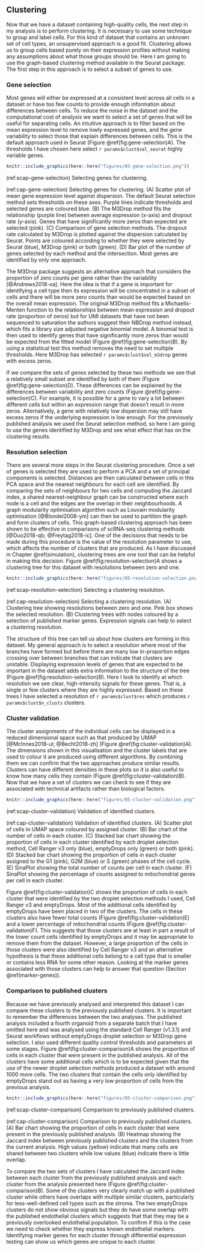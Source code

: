 ## Clustering

Now that we have a dataset containing high-quality cells, the next step in my
analysis is to perform clustering. It is necessary to use some technique to
group and label cells. For this kind of dataset that contains an unknown set
of cell types, an unsupervised approach is a good fit. Clustering allows us to
group cells based purely on their expression profiles without making any
assumptions about what those groups should be. Here I am going to use the
graph-based clustering method available in the Seurat package. The first step in
this approach is to select a subset of genes to use.

### Gene selection

Most genes will either be expressed at a consistent level across all cells in a
dataset or have too few counts to provide enough information about differences
between cells. To reduce the noise in the dataset and the computational cost of
analysis we want to select a set of genes that will be useful for separating
cells. An intuitive approach is to filter based on the mean expression level
to remove lowly expressed genes, and the gene variability to select those that
explain differences between cells. This is the default approach used in Seurat
(Figure \@ref(fig:gene-selection)A). The thresholds I have chosen here select
`r params$clust$sel_seurat` highly variable genes.

```r
knitr::include_graphics(here::here("figures/05-gene-selection.png"))
```

(ref:scap-gene-selection) Selecting genes for clustering.

(ref:cap-gene-selection) Selecting genes for clustering. (A) Scatter plot of mean gene expression level against dispersion. The default Seurat selection method sets thresholds on these axes. Purple lines indicate thresholds and selected genes are coloured blue. (B) The M3Drop method fits the relationship (purple line) between average expression (x-axis) and dropout rate (y-axis). Genes that have significantly more zeros than expected are selected (pink). (C) Comparison of gene selection methods. The dropout rate calculated by M3Drop is plotted against the dispersion calculated by Seurat. Points are coloured according to whether they were selected by Seurat (blue), M3Drop (pink) or both (green). (D) Bar plot of the number of genes selected by each method and the intersection. Most genes are identified by only one approach.

The M3Drop package suggests an alternative approach that considers the
proportion of zero counts per gene rather than the variability
[@Andrews2018-xa]. Here the idea is that if a gene is important for identifying
a cell type then its expression will be concentrated in a subset of cells and
there will be more zero counts than would be expected based on the overall mean
expression. The original M3Drop method fits a Michaelis-Menten function to the
relationships between mean expression and dropout rate (proportion of zeros)
but for UMI datasets that have not been sequenced to saturation the authors
suggest their NBDrop method instead, which fits a library size adjusted
negative binomial model. A binomial test is then used to identify genes that
have significantly more zeros than would be expected from the fitted model
(Figure \@ref(fig:gene-selection)B). By using a statistical test this method
removes the need to set multiple thresholds. Here M3Drop has selected
`r params$clust$sel_m3drop` genes with excess zeros.

If we compare the sets of genes selected by these two methods we see that a
relatively small subset are identified by both of them (Figure
\@ref(fig:gene-selection)D). These differences can be explained by the
differences between variability and zero counts (Figure
\@ref(fig:gene-selection)C). For example, it is possible for a gene to vary a
lot between different cells but within an expression range that doesn't result
in more zeros. Alternatively, a gene with relatively low dispersion may still
have excess zeros if the underlying expression is low enough. For the
previously published analysis we used the Seurat selection method, so here I am
going to use the genes identified by M3Drop and see what effect that has on the
clustering results.

### Resolution selection

There are several more steps in the Seurat clustering procedure. Once a set of
genes is selected they are used to perform a PCA and a set of principal
components is selected. Distances are then calculated between cells in this PCA
space and the nearest neighbours for each cell are identified. By comparing the
sets of neighbours for two cells and computing the Jaccard index, a shared
nearest-neighbour graph can be constructed where each node is a cell and the
edges are the overlap in their neighbourhoods. A graph modularity optimisation
algorithm such as Louvain modularity optimisation [@Blondel2008-ym] can then be
used to partition the graph and form clusters of cells. This graph-based
clustering approach has been shown to be effective in comparisons of scRNA-seq
clustering methods [@Duo2018-qb; @Freytag2018-ic]. One of the decisions that
needs to be made during this procedure is the value of the resolution parameter
to use, which affects the number of clusters that are produced. As I have
discussed in Chapter \@ref(simulation), clustering trees are one tool that can
be helpful in making this decision. Figure \@ref(fig:resolution-selection)A
shows a clustering tree for this dataset with resolutions between zero and one.

```r
knitr::include_graphics(here::here("figures/05-resolution-selection.png"))
```

(ref:scap-resolution-selection) Selecting a clustering resolution.

(ref:cap-resolution-selection) Selecting a clustering resolution. (A) Clustering tree showing resolutions between zero and one. Pink box shows the selected resolution. (B) Clustering trees with nodes coloured by a selection of published marker genes. Expression signals can help to select a clustering resolution.

The structure of this tree can tell us about how clusters are forming in this
dataset. My general approach is to select a resolution where most of the
branches have formed but before there are many low in-proportion edges crossing
over between branches that can indicate that clusters are unstable. Displaying
expression levels of genes that are expected to be important in the dataset
adds extra information to the structure of the tree (Figure
\@ref(fig:resolution-selection)B). Here I look to identify at which resolution
we see clear, high-intensity signals for these genes. That is, a single or few
clusters where they are highly expressed. Based on these trees I have selected
a resolution of `r params$clust$res` which produces `r params$clust$n_clusts`
clusters.

### Cluster validation

The cluster assignments of the individual cells can be displayed in a reduced
dimensional space such as that produced by UMAP [@McInnes2018-ul;
@Becht2018-zh] (Figure \@ref(fig:cluster-validation)A). The dimensions shown in
this visualisation and the cluster labels that are used to colour it are
produced using different algorithms. By combining them we can confirm that
the two approaches produce similar results. Clusters can have different
densities in these plots so it is also useful to know how many cells they
contain (Figure \@ref(fig:cluster-validation)B). Now that we have a set of
clusters we can check to see if they are associated with technical artifacts
rather than biological factors.

```r
knitr::include_graphics(here::here("figures/05-cluster-validation.png"))
```

(ref:scap-cluster-validation) Validation of identified clusters.

(ref:cap-cluster-validation) Validation of identified clusters. (A) Scatter plot of cells in UMAP space coloured by assigned cluster. (B) Bar chart of the number of cells in each cluster. (C) Stacked bar chart showing the proportion of cells in each cluster identified by each droplet selection method, Cell Ranger v3 only (blue), emptyDrops only (green) or both (pink). (D) Stacked bar chart showing the proportion of cells in each cluster assigned to the G1 (pink), G2M (blue) or S (green) phases of the cell cycle. (E) SinaPlot showing the total number of counts per cell in each cluster. (F) SinaPlot showing the percentage of counts assigned to mitochondrial genes per cell in each cluster.

Figure \@ref(fig:cluster-validation)C shows the proportion of cells in each
cluster that were identified by the two droplet selection methods I used, Cell
Ranger v3 and emptyDrops. Most of the additional cells identified by emptyDrops
have been placed in two of the clusters. The cells in these clusters also have
fewer total counts (Figure \@ref(fig:cluster-validation)E) and a lower
percentage of mitochondrial counts (Figure \@ref(fig:cluster-validation)F).
This suggests that those clusters are at least in part a result of the lower
count cells identified by emptyDrops and it may be appropriate to remove them
from the dataset. However, a large proportion of the cells in those clusters
were also identified by Cell Ranger v3 and an alternative hypothesis is that
these additional cells belong to a cell type that is smaller or contains less
RNA for some other reason. Looking at the marker genes associated with those
clusters can help to answer that question (Section \@ref(marker-genes)).

### Comparison to published clusters

Because we have previously analysed and interpreted this dataset I can compare
these clusters to the previously published clusters. It is important to
remember the differences between the two analyses. The published analysis
included a fourth organoid from a separate batch that I have omitted here and
was analysed using the standard Cell Ranger (v1.3.1) and Seurat workflows
without emptyDrops droplet selection or M3Drop gene selection. I also used
different quality control thresholds and parameters at some stages. Figure
\@ref(fig:cluster-comparison)A shows the proportion of cells in each cluster
that were present in the published analysis. All of the clusters have some
additional cells which is to be expected given that the use of the newer
droplet selection methods produced a dataset with around 1000 more cells. The
two clusters that contain the cells only identified by emptyDrops stand out as
having a very low proportion of cells from the previous analysis.

```r
knitr::include_graphics(here::here("figures/05-cluster-comparison.png"))
```

(ref:scap-cluster-comparison) Comparison to previously published clusters.

(ref:cap-cluster-comparison) Comparison to previously published clusters. (A) Bar chart showing the proportion of cells in each cluster that were present in the previously published analysis. (B) Heatmap showing the Jaccard index between previously published clusters and the clusters from the current analysis. High values (yellow) indicate that many cells are shared between two clusters while low values (blue) indicate there is little overlap.

To compare the two sets of clusters I have calculated the Jaccard index between
each cluster from the previously published analysis and each cluster from the
analysis presented here (Figure \@ref(fig:cluster-comparison)B). Some of the
clusters very clearly match up with a published cluster while others have
overlaps with multiple similar clusters, particularly for less-well-defined
cell types such as the stroma. The two emptyDrops clusters do not show obvious
signals but they do have some overlap with the published endothelial clusters
which suggests that that they may be a previously overlooked endothelial
population. To confirm if this is the case we need to check whether they
express known endothelial markers. Identifying marker genes for each cluster
through differential expression testing can show us which genes are unique to
each cluster.

